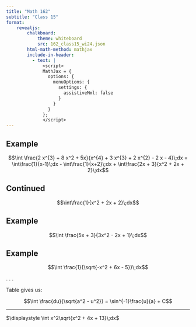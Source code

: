 ```yaml
---
title: "Math 162"
subtitle: "Class 15"
format: 
    revealjs:
        chalkboard:
            theme: whiteboard
            src: 162_class15_wi24.json
        html-math-method: mathjax
        include-in-header:
          - text: |
              <script>
              MathJax = {
                options: {
                  menuOptions: {
                    settings: {
                      assistiveMml: false
                    }
                  }
                }
              };
              </script>
---
```


## Example {.smaller}

$$\int \frac{2 x^{3} + 8 x^2 + 5x}{x^{4} + 3 x^{3} + 2 x^{2} - 2 x - 4}\;dx = 
\int\frac{1}{x-1}\;dx - \int\frac{1}{x+2}\;dx + \int\frac{2x + 3}{x^2 + 2x + 2}\;dx$$

## Continued {.smaller}

$$\int\frac{1}{x^2 + 2x + 2}\;dx$$

## Example {.smaller}

$$\int \frac{5x + 3}{3x^2 - 2x + 1}\;dx$$


## Example {.smaller}

$$\int \frac{1}{\sqrt{-x^2 + 6x - 5}}\;dx$$

. . .

Table gives us:

$$\int \frac{du}{\sqrt{a^2 - u^2}} = \sin^{-1}\frac{u}{a} + C$$

---

$\displaystyle \int x^2\sqrt{x^2 + 4x + 13}\;dx$

